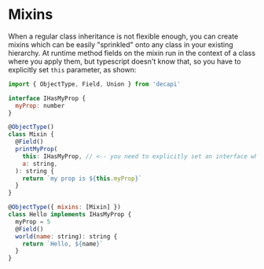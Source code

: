 # Mixins

When a regular class inheritance is not flexible enough, you can create mixins which can be easily "sprinkled" onto any class in your existing hierarchy. At runtime method fields on the mixin run in the context of a class where you apply them, but typescript doesn't know that, so you have to explicitly set `this` parameter, as shown:

```js
import { ObjectType, Field, Union } from 'decapi'

interface IHasMyProp {
  myProp: number
}

@ObjectType()
class Mixin {
  @Field()
  printMyProp(
    this: IHasMyProp, // <-- you need to explicitly set an interface which all classes implement for this mixin
    a: string,
  ): string {
    return `my prop is ${this.myProp}`
  }
}

@ObjectType({ mixins: [Mixin] })
class Hello implements IHasMyProp {
  myProp = 5
  @Field()
  world(name: string): string {
    return `Hello, ${name}`
  }
}
```
